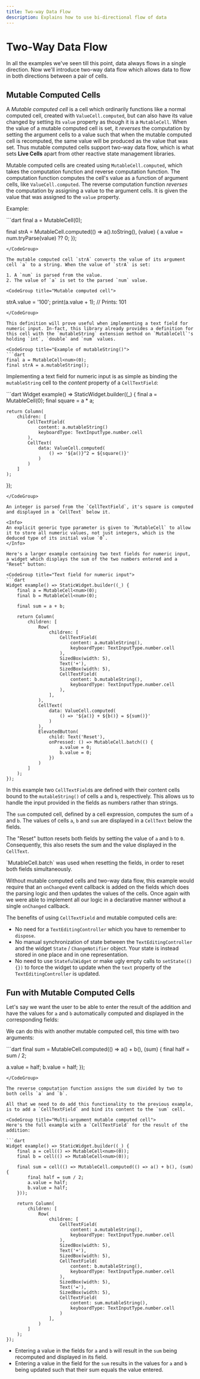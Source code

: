 ```yaml
---
title: Two-way Data Flow
description: Explains how to use bi-directional flow of data
---
```


# Two-Way Data Flow

In all the examples we've seen till this point, data always flows in a
single direction. Now we'll introduce two-way data flow which allows
data to flow in both directions between a pair of cells.

## Mutable Computed Cells

A *Mutable computed cell* is a cell which ordinarily functions like a
normal computed cell, created with `ValueCell.computed`, but can also
have its value changed by setting its `value` property as though it is
a `MutableCell`. When the value of a mutable computed cell is set, it
*reverses* the computation by setting the argument cells to a value
such that when the mutable computed cell is recomputed, the same value
will be produced as the value that was set. Thus mutable computed
cells support two-way data flow, which is what sets **Live Cells**
apart from other reactive state management libraries.

Mutable computed cells are created using `MutableCell.computed`, which
takes the computation function and reverse computation function. The
computation function computes the cell's value as a function of
argument cells, like `ValueCell.computed`. The reverse computation
function *reverses* the computation by assigning a value to the
argument cells. It is given the value that was assigned to the `value`
property.

Example:

<CodeGroup title="Mutable computed cell example">
```dart
final a = MutableCell<num>(0);

final strA = MutableCell.computed(() => a().toString(), (value) {
  a.value = num.tryParse(value) ?? 0;
});
```
</CodeGroup>

The mutable computed cell `strA` converts the value of its argument
cell `a` to a string. When the value of `strA` is set:

1. A `num` is parsed from the value.
2. The value of `a` is set to the parsed `num` value.

<CodeGroup title="Mutable computed cell">
```
strA.value = '100';
print(a.value + 1); // Prints: 101
```
</CodeGroup>

This definition will prove useful when implementing a text field for
numeric input. In-fact, this library already provides a definition for
this cell with the `mutableString` extension method on `MutableCell`'s
holding `int`, `double` and `num` values.

<CodeGroup title="Example of mutableString()">
```dart
final a = MutableCell<num>(0);
final strA = a.mutableString();
```
</CodeGroup>

Implementing a text field for numeric input is as simple as binding
the `mutableString` cell to the *content* property of a
`CellTextField`:

<CodeGroup title="Text field for numeric input">
```dart
Widget example() => StaticWidget.builder((_) {
    final a = MutableCell<num>(0);
    final square = a * a;
    
    return Column(
        children: [
            CellTextField(
                content: a.mutableString()  
                keyboardType: TextInputType.number.cell
            ),
            CellText(
                data: ValueCell.computed(
                    () => '${a()}^2 = ${square()}'
                )
            )
        ]
    );
});
```
</CodeGroup>

An integer is parsed from the `CellTextField`, it's square is computed
and displayed in a `CellText` below it.

<Info>
An explicit generic type parameter is given to `MutableCell` to allow
it to store all numeric values, not just integers, which is the
deduced type of its initial value `0`.
</Info>

Here's a larger example containing two text fields for numeric input,
a widget which displays the sum of the two numbers entered and a
"Reset" button:

<CodeGroup title="Text field for numeric input">
```dart
Widget example() => StaticWidget.builder((_) {
    final a = MutableCell<num>(0);
    final b = MutableCell<num>(0);
    
    final sum = a + b;
    
    return Column(
        children: [
            Row(
                children: [
                    CellTextField(
                        content: a.mutableString(),
                        keyboardType: TextInputType.number.cell
                    ),
                    SizedBox(width: 5),
                    Text('+'),
                    SizedBox(width: 5),
                    CellTextField(
                        content: b.mutableString(),
                        keyboardType: TextInputType.number.cell
                    ),
                ],
            ),
            CellText(
                data: ValueCell.computed(
                    () => '${a()} + ${b()} = ${sum()}'
                )
            ),
            ElevatedButton(
                child: Text('Reset'),
                onPressed: () => MutableCell.batch(() {
                    a.value = 0;
                    b.value = 0;
                })
            )
        ]
    );
});
```
</CodeGroup>

In this example two `CellTextField`s are defined with their content
cells bound to the `mutableString()` of cells `a` and `b`,
respectively. This allows us to handle the input provided in the
fields as numbers rather than strings.

The `sum` computed cell, defined by a cell expression, computes the
sum of `a` and `b`. The values of cells `a`, `b` and `sum` are
displayed in a `CellText` below the fields.

The "Reset" button resets both fields by setting the value of `a` and
`b` to `0`. Consequently, this also resets the sum and the value
displayed in the `CellText`.

<Info>
`MutableCell.batch` was used when resetting the fields, in order to
reset both fields simultaneously.
</Info>

Without mutable computed cells and two-way data flow, this example
would require that an `onChanged` event callback is added on the
fields which does the parsing logic and then updates the values of the
cells. Once again with we were able to implement all our logic in a
declarative manner without a single `onChanged` callback.

The benefits of using `CellTextField` and mutable computed cells are:

* No need for a `TextEditingController` which you have to remember to `dispose`.
* No manual synchronization of state between the `TextEditingController` and the widget `State` / 
  `ChangeNotifier` object. Your state is instead stored in one place and in one representation.
* No need to use `StatefulWidget` or make ugly empty calls to `setState(() {})` to force the widget
  to update when the `text` property of the `TextEditingController` is updated.

## Fun with Mutable Computed Cells

Let's say we want the user to be able to enter the result of the addition and have the values for
`a` and `b` automatically computed and displayed in the corresponding fields:

We can do this with another mutable computed cell, this time with two arguments:

<CodeGroup title="Multi-argument mutable computed cell">
```dart
final sum = MutableCell.computed(() => a() + b(), (sum) {
  final half = sum / 2;

  a.value = half;
  b.value = half;
});
```
</CodeGroup>

The reverse computation function assigns the sum divided by two to
both cells `a` and `b`.

All that we need to do add this functionality to the previous example,
is to add a `CellTextField` and bind its content to the `sum` cell.

<CodeGroup title="Multi-argument mutable computed cell">
Here's the full example with a `CellTextField` for the result of the addition:

```dart
Widget example() => StaticWidget.builder((_) {
    final a = cell(() => MutableCell<num>(0));
    final b = cell(() => MutableCell<num>(0));
    
    final sum = cell(() => MutableCell.computed(() => a() + b(), (sum) {
        final half = sum / 2;
        a.value = half;
        b.value = half;
    }));
    
    return Column(
        children: [
            Row(
                children: [
                    CellTextField(
                        content: a.mutableString(),
                        keyboardType: TextInputType.number.cell
                    ),
                    SizedBox(width: 5),
                    Text('+'),
                    SizedBox(width: 5),
                    CellTextField(
                        content: b.mutableString(),
                        keyboardType: TextInputType.number.cell
                    ),
                    SizedBox(width: 5),
                    Text('='),
                    SizedBox(width: 5),
                    CellTextField(
                        content: sum.mutableString(),
                        keyboardType: TextInputType.number.cell
                    )
                ],
            )
        ]
    );
});
```
</CodeGroup>

* Entering a value in the fields for `a` and `b` will result in the
  `sum` being recomputed and displayed in its field.
* Entering a value in the field for the `sum` results in the values for
  `a` and `b` being updated such that their sum equals the value entered.
